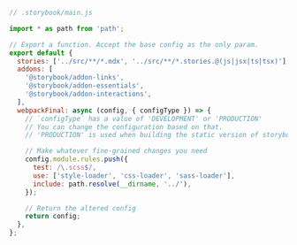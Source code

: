 ```js
// .storybook/main.js

import * as path from 'path';

// Export a function. Accept the base config as the only param.
export default {
  stories: ['../src/**/*.mdx', '../src/**/*.stories.@(js|jsx|ts|tsx)'],
  addons: [
    '@storybook/addon-links',
    '@storybook/addon-essentials',
    '@storybook/addon-interactions',
  ],
  webpackFinal: async (config, { configType }) => {
    // `configType` has a value of 'DEVELOPMENT' or 'PRODUCTION'
    // You can change the configuration based on that.
    // 'PRODUCTION' is used when building the static version of storybook.

    // Make whatever fine-grained changes you need
    config.module.rules.push({
      test: /\.scss$/,
      use: ['style-loader', 'css-loader', 'sass-loader'],
      include: path.resolve(__dirname, '../'),
    });

    // Return the altered config
    return config;
  },
};
```
